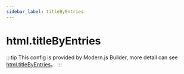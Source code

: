 ```yaml
---
sidebar_label: titleByEntries
---
```


# html.titleByEntries

:::tip
This config is provided by Modern.js Builder, more detail can see [html.titleByEntries](https://modernjs.dev/builder/en/api/config-html.html#html-titlebyentries)。
:::


<Main />
